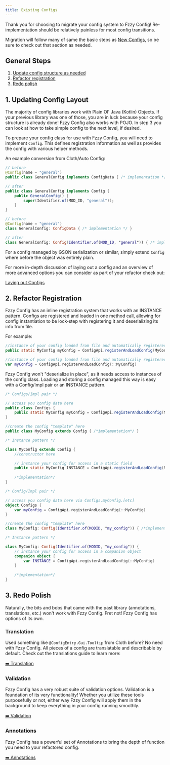```yaml
---
title: Existing Configs
---
```


Thank you for choosing to migrate your config system to Fzzy Config! Re-implementation should be relatively painless for most config transitions.

Migration will follow many of same the basic steps as [New Configs](New-Configs), so be sure to check out that section as needed.

## General Steps
1. [Update config structure as needed](#1-updating-config-layout)
2. [Refactor registration](#2-refactor-registration)
3. [Redo polish](#3-redo-polish)

## 1. Updating Config Layout
The majority of config libraries work with Plain Ol' Java (Kotlin) Objects. If your previous library was one of those, you are in luck because your config structure is already done! Fzzy Config also works with POJO. In step 3 you can look at how to take simple config to the next level, if desired.

To prepare your config class for use with Fzzy Config, you will need to implement `Config`. This defines registration information as well as provides the config with various helper methods.

An example conversion from Cloth/Auto Config:

<CodeTabs>

```java !!tabs Java !!tabs Java
// before
@Config(name = "general")
public class GeneralConfig implements ConfigData { /* implementation */ }

// after
public class GeneralConfig implements Config { 
    public GeneralConfig() {
        super(Identifier.of(MOD_ID, "general"));
    }
}
```

```kotlin !!tabs Kotlin
// before
@Config(name = "general")
class GeneralConfig: ConfigData { /* implementation */ }

// after
class GeneralConfig: Config(Identifier.of(MOD_ID, "general")) { /* implementation */ }
```

</CodeTabs>

For a config managed by GSON serialization or similar, simply extend `Config` where before the object was entirely plain.

For more in-depth discussion of laying out a config and an overview of more advanced options you can consider as part of your refactor check out:

[Laying out Configs](Laying-out-Configs)

## 2. Refactor Registration
Fzzy Config has an inline registration system that works with an INSTANCE pattern. Configs are registered and loaded in one method call, allowing for config instantiation to be lock-step with registering it and deserializing its info from file.

For example:

<CodeTabs>

```java !!tabs Java
//instance of your config loaded from file and automatically registered to the SyncedConfigRegistry and ClientConfigRegistry using the getId() method
public static MyConfig myConfig = ConfigApi.registerAndLoadConfig(MyConfig::new);
```

```kotlin !!tabs Kotlin
//instance of your config loaded from file and automatically registered to the SyncedConfigRegistry and ClientConfigRegistry using the getId() method
var myConfig = ConfigApi.registerAndLoadConfig(::MyConfig)
```

</CodeTabs>

Fzzy Config won't "deserialize in place", as it needs access to instances of the config class. Loading and storing a config managed this way is easy with a Config/Impl pair or an INSTANCE pattern.

<CodeTabs>

```java !!tabs Java
/* Configs/Impl pair */

// access you config data here
public class Configs {
    public static MyConfig myConfig = ConfigApi.registerAndLoadConfig(MyConfig::new);
}

//create the config "template" here
public class MyConfig extends Config { /*implementation*/ }

/* Instance pattern */

class MyConfig extends Config { 
    //constructor here

    // instance your config for access in a static field
    public static MyConfig INSTANCE = ConfigApi.registerAndLoadConfig(MyConfig::new);
	
	/*implementation*/
}
```

```kotlin !!tabs Kotlin
/* Config/Impl pair */

// access you config data here via Configs.myConfig.[etc]
object Configs {
    var myConfig = ConfigApi.registerAndLoadConfig(::MyConfig)
}

//create the config "template" here
class MyConfig: Config(Identifier.of(MODID, "my_config")) { /*implementation*/ }

/* Instance pattern */

class MyConfig: Config(Identifier.of(MODID, "my_config")) { 
    // instance your config for access in a companion object
    companion object {
        var INSTANCE = ConfigApi.registerAndLoadConfig(::MyConfig)
    }
    
    /*implementation*/
}
```

</CodeTabs>

## 3. Redo Polish
Naturally, the bits and bobs that came with the past library (annotations, translations, etc.) won't work with Fzzy Config. Fret not! Fzzy Config has options of its own.

### Translation
Used something like `@ConfigEntry.Gui.Tooltip` from Cloth before? No need with Fzzy Config. All pieces of a config are translatable and describable by default. Check out the translations guide to learn more:

[➡️ Translation](../config-concepts/Translation)

### Validation
Fzzy Config has a very robust suite of validation options. Validation is a foundation of its very functionality! Whether you utilize these tools purposefully or not, either way Fzzy Config will apply them in the background to keep everything in your config running smoothly.

[➡️ Validation](../config-concepts/Validation)

### Annotations
Fzzy Config has a powerful set of Annotations to bring the depth of function you need to your refactored config.

[➡️ Annotations](../config-concepts/Annotations)